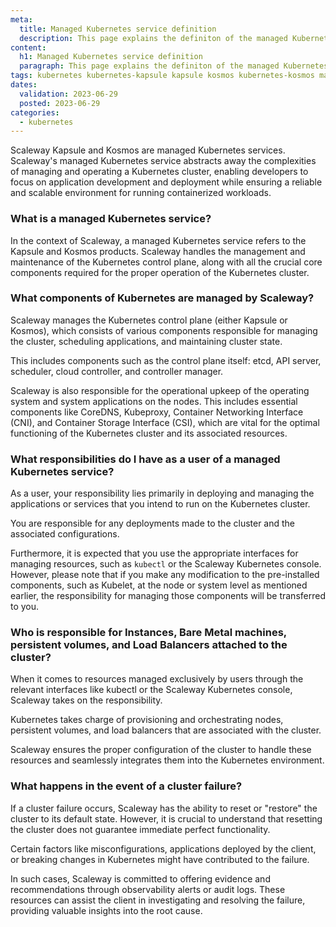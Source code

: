 ```yaml
---
meta:
  title: Managed Kubernetes service definition
  description: This page explains the definiton of the managed Kubernetes service at Scaleway
content:
  h1: Managed Kubernetes service definition
  paragraph: This page explains the definiton of the managed Kubernetes service at Scaleway
tags: kubernetes kubernetes-kapsule kapsule kosmos kubernetes-kosmos managed service definition
dates:
  validation: 2023-06-29
  posted: 2023-06-29
categories:
  - kubernetes
---
```


Scaleway Kapsule and Kosmos are managed Kubernetes services. Scaleway's managed Kubernetes service abstracts away the complexities of managing and operating a Kubernetes cluster, enabling developers to focus on application development and deployment while ensuring a reliable and scalable environment for running containerized workloads.

### What is a managed Kubernetes service?

In the context of Scaleway, a managed Kubernetes service refers to the Kapsule and Kosmos products. Scaleway handles the management and maintenance of the Kubernetes control plane, along with all the crucial core components required for the proper operation of the Kubernetes cluster.

### What components of Kubernetes are managed by Scaleway?

Scaleway manages the Kubernetes control plane (either Kapsule or Kosmos), which consists of various components responsible for managing the cluster, scheduling applications, and maintaining cluster state.

This includes components such as the control plane itself: etcd, API server, scheduler, cloud controller, and controller manager.

Scaleway is also responsible for the operational upkeep of the operating system and system applications on the nodes. This includes essential components like CoreDNS, Kubeproxy, Container Networking Interface (CNI), and Container Storage Interface (CSI), which are vital for the optimal functioning of the Kubernetes cluster and its associated resources.

### What responsibilities do I have as a user of a managed Kubernetes service?

As a user, your responsibility lies primarily in deploying and managing the applications or services that you intend to run on the Kubernetes cluster.

You are responsible for any deployments made to the cluster and the associated configurations.

Furthermore, it is expected that you use the appropriate interfaces for managing resources, such as `kubectl` or the Scaleway Kubernetes console. However, please note that if you make any modification to the pre-installed components, such as Kubelet, at the node or system level as mentioned earlier, the responsibility for managing those components will be transferred to you.

### Who is responsible for Instances, Bare Metal machines, persistent volumes, and Load Balancers attached to the cluster?

When it comes to resources managed exclusively by users through the relevant interfaces like kubectl or the Scaleway Kubernetes console, Scaleway takes on the responsibility.

Kubernetes takes charge of provisioning and orchestrating nodes, persistent volumes, and load balancers that are associated with the cluster.

Scaleway ensures the proper configuration of the cluster to handle these resources and seamlessly integrates them into the Kubernetes environment.

### What happens in the event of a cluster failure?

If a cluster failure occurs, Scaleway has the ability to reset or "restore" the cluster to its default state. However, it is crucial to understand that resetting the cluster does not guarantee immediate perfect functionality.

Certain factors like misconfigurations, applications deployed by the client, or breaking changes in Kubernetes might have contributed to the failure.

In such cases, Scaleway is committed to offering evidence and recommendations through observability alerts or audit logs. These resources can assist the client in investigating and resolving the failure, providing valuable insights into the root cause.





